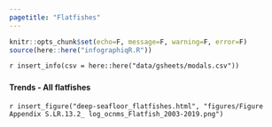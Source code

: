 ```yaml
---
pagetitle: "Flatfishes"
---
```


```r
knitr::opts_chunk$set(echo=F, message=F, warning=F, error=F)
source(here::here("infographiqR.R"))
```

`r insert_info(csv = here::here("data/gsheets/modals.csv"))`


### {.tabset}

#### Trends - All flatfishes

`r insert_figure("deep-seafloor_flatfishes.html", "figures/Figure Appendix S.LR.13.2_ log_ocnms_Flatfish_2003-2019.png")`

